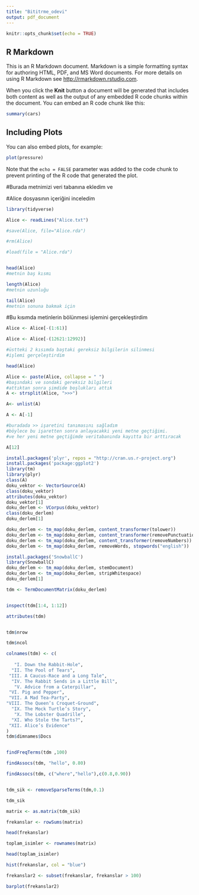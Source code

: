```yaml
---
title: "Bititrme_odevi"
output: pdf_document
---
```


```r
knitr::opts_chunk$set(echo = TRUE)
```

## R Markdown

This is an R Markdown document. Markdown is a simple formatting syntax for authoring HTML, PDF, and MS Word documents. For more details on using R Markdown see <http://rmarkdown.rstudio.com>.

When you click the **Knit** button a document will be generated that includes both content as well as the output of any embedded R code chunks within the document. You can embed an R code chunk like this:

```r
summary(cars)
```

## Including Plots

You can also embed plots, for example:

```r
plot(pressure)
```

Note that the `echo = FALSE` parameter was added to the code chunk to prevent printing of the R code that generated the plot.

#Burada metnimizi veri tabanına ekledim ve


#Alice dosyasının içeriğini inceledim



```r
library(tidyverse)

Alice <- readLines("Alice.txt")

#save(Alice, file="Alice.rda")

#rm(Alice)

#load(file = "Alice.rda")


head(Alice)
#metnin baş kısmı

length(Alice)
#metnin uzunluğu

tail(Alice)
#metnin sonuna bakmak için

```


#Bu kısımda metinlerin bölünmesi işlemini gerçekleştirdim



```r

Alice <- Alice[-(1:61)]

Alice <- Alice[-(12621:12992)]

#üstteki 2 kısımda baştaki gereksiz bilgilerin silinmesi
#işlemi gerçeleştirdim

head(Alice)

Alice <- paste(Alice, collapse = " ")
#başındaki ve sondaki gereksiz bilgileri
#attıktan sonra şimdide boşlukları attık
A <- strsplit(Alice, ">>>")

A<- unlist(A)

A <- A[-1]

#buradada >> işaretini tanımasını sağladım 
#böylece bu işaretten sonra anlayacakki yeni metne geçtiğimi.
#ve her yeni metne geçtiğimde veritabanında kayıtta bir arttıracak

A[12]
```

```r
install.packages('plyr', repos = "http://cran.us.r-project.org")
install.packages('package:ggplot2')
library(tm)
library(plyr)
class(A)
doku_vektor <- VectorSource(A)
class(doku_vektor)
attributes(doku_vektor)
doku_vektor[1]
doku_derlem <- VCorpus(doku_vektor)
class(doku_derlem)
doku_derlem[1]

```




```r
doku_derlem <- tm_map(doku_derlem, content_transformer(tolower))
doku_derlem <- tm_map(doku_derlem, content_transformer(removePunctuation))
doku_derlem <- tm_map(doku_derlem, content_transformer(removeNumbers))
doku_derlem <- tm_map(doku_derlem, removeWords, stopwords("english"))


```
```r

install.packages('SnowballC')
library(SnowballC)
doku_derlem <- tm_map(doku_derlem, stemDocument)
doku_derlem <- tm_map(doku_derlem, stripWhitespace)
doku_derlem[1]

```


```r
tdm <- TermDocumentMatrix(doku_derlem)


inspect(tdm[1:4, 1:12])

attributes(tdm)


tdm$nrow

tdm$ncol

colnames(tdm) <- c(
  
   "I. Down the Rabbit-Hole",
  "II. The Pool of Tears",
 "III. A Caucus-Race and a Long Tale",
  "IV. The Rabbit Sends in a Little Bill",
   "V. Advice from a Caterpillar",
 "VI. Pig and Pepper",
 "VII. A Mad Tea-Party",
"VIII. The Queen’s Croquet-Ground",
  "IX. The Mock Turtle’s Story",
   "X. The Lobster Quadrille",
  "XI. Who Stole the Tarts?",
 "XII. Alice’s Evidence"
)
tdm$dimnames$Docs


findFreqTerms(tdm ,100)

findAssocs(tdm, "hello", 0.80)

findAssocs(tdm, c("where","hello"),c(0.8,0.90))


tdm_sik <- removeSparseTerms(tdm,0.1)

tdm_sik

```



```r
matrix <- as.matrix(tdm_sik)

frekanslar <- rowSums(matrix)

head(frekanslar)

toplam_isimler <- rownames(matrix)

head(toplam_isimler)

hist(frekanslar, col = "blue")

frekanslar2 <- subset(frekanslar, frekanslar > 100)

barplot(frekanslar2)

```





